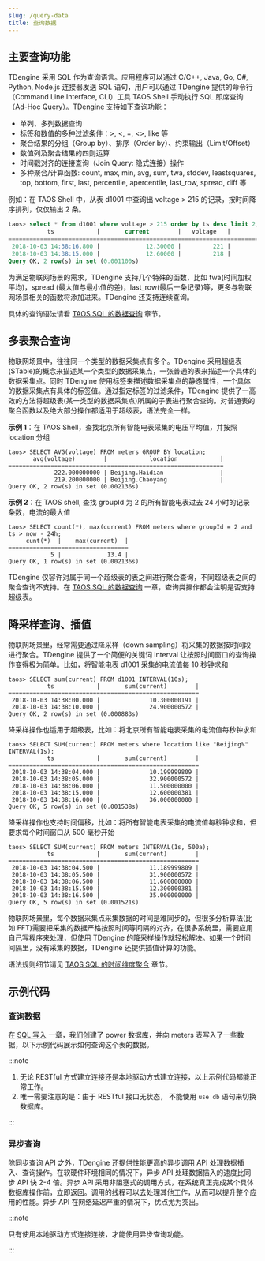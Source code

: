```yaml
---
slug: /query-data
title: 查询数据
---
```



## 主要查询功能

TDengine 采用 SQL 作为查询语言。应用程序可以通过 C/C++, Java, Go, C#, Python, Node.js 连接器发送 SQL 语句，用户可以通过 TDengine 提供的命令行（Command Line Interface, CLI）工具 TAOS Shell 手动执行 SQL 即席查询（Ad-Hoc Query）。TDengine 支持如下查询功能：

- 单列、多列数据查询
- 标签和数值的多种过滤条件：>, <, =, <\>, like 等
- 聚合结果的分组（Group by）、排序（Order by）、约束输出（Limit/Offset）
- 数值列及聚合结果的四则运算
- 时间戳对齐的连接查询（Join Query: 隐式连接）操作
- 多种聚合/计算函数: count, max, min, avg, sum, twa, stddev, leastsquares, top, bottom, first, last, percentile, apercentile, last_row, spread, diff 等

例如：在 TAOS Shell 中，从表 d1001 中查询出 voltage > 215 的记录，按时间降序排列，仅仅输出 2 条。

```sql
taos> select * from d1001 where voltage > 215 order by ts desc limit 2;
           ts            |       current        |   voltage   |        phase         |
======================================================================================
 2018-10-03 14:38:16.800 |             12.30000 |         221 |              0.31000 |
 2018-10-03 14:38:15.000 |             12.60000 |         218 |              0.33000 |
Query OK, 2 row(s) in set (0.001100s)
```

为满足物联网场景的需求，TDengine 支持几个特殊的函数，比如 twa(时间加权平均)，spread (最大值与最小值的差)，last_row(最后一条记录)等，更多与物联网场景相关的函数将添加进来。TDengine 还支持连续查询。

具体的查询语法请看 [TAOS SQL 的数据查询](https://www.taosdata.com/cn/documentation/taos-sql#select) 章节。

## 多表聚合查询

物联网场景中，往往同一个类型的数据采集点有多个。TDengine 采用超级表(STable)的概念来描述某一个类型的数据采集点，一张普通的表来描述一个具体的数据采集点。同时 TDengine 使用标签来描述数据采集点的静态属性，一个具体的数据采集点有具体的标签值。通过指定标签的过滤条件，TDengine 提供了一高效的方法将超级表(某一类型的数据采集点)所属的子表进行聚合查询。对普通表的聚合函数以及绝大部分操作都适用于超级表，语法完全一样。

**示例 1**：在 TAOS Shell，查找北京所有智能电表采集的电压平均值，并按照 location 分组

```
taos> SELECT AVG(voltage) FROM meters GROUP BY location;
       avg(voltage)        |            location            |
=============================================================
             222.000000000 | Beijing.Haidian                |
             219.200000000 | Beijing.Chaoyang               |
Query OK, 2 row(s) in set (0.002136s)
```

**示例 2**：在 TAOS shell, 查找 groupId 为 2 的所有智能电表过去 24 小时的记录条数，电流的最大值

```
taos> SELECT count(*), max(current) FROM meters where groupId = 2 and ts > now - 24h;
     cunt(*)  |    max(current)  |
==================================
            5 |             13.4 |
Query OK, 1 row(s) in set (0.002136s)
```

TDengine 仅容许对属于同一个超级表的表之间进行聚合查询，不同超级表之间的聚合查询不支持。在 [TAOS SQL 的数据查询](https://www.taosdata.com/cn/documentation/taos-sql#select) 一章，查询类操作都会注明是否支持超级表。

## 降采样查询、插值

物联网场景里，经常需要通过降采样（down sampling）将采集的数据按时间段进行聚合。TDengine 提供了一个简便的关键词 interval 让按照时间窗口的查询操作变得极为简单。比如，将智能电表 d1001 采集的电流值每 10 秒钟求和

```
taos> SELECT sum(current) FROM d1001 INTERVAL(10s);
           ts            |       sum(current)        |
======================================================
 2018-10-03 14:38:00.000 |              10.300000191 |
 2018-10-03 14:38:10.000 |              24.900000572 |
Query OK, 2 row(s) in set (0.000883s)
```

降采样操作也适用于超级表，比如：将北京所有智能电表采集的电流值每秒钟求和

```
taos> SELECT SUM(current) FROM meters where location like "Beijing%" INTERVAL(1s);
           ts            |       sum(current)        |
======================================================
 2018-10-03 14:38:04.000 |              10.199999809 |
 2018-10-03 14:38:05.000 |              32.900000572 |
 2018-10-03 14:38:06.000 |              11.500000000 |
 2018-10-03 14:38:15.000 |              12.600000381 |
 2018-10-03 14:38:16.000 |              36.000000000 |
Query OK, 5 row(s) in set (0.001538s)
```

降采样操作也支持时间偏移，比如：将所有智能电表采集的电流值每秒钟求和，但要求每个时间窗口从 500 毫秒开始

```
taos> SELECT SUM(current) FROM meters INTERVAL(1s, 500a);
           ts            |       sum(current)        |
======================================================
 2018-10-03 14:38:04.500 |              11.189999809 |
 2018-10-03 14:38:05.500 |              31.900000572 |
 2018-10-03 14:38:06.500 |              11.600000000 |
 2018-10-03 14:38:15.500 |              12.300000381 |
 2018-10-03 14:38:16.500 |              35.000000000 |
Query OK, 5 row(s) in set (0.001521s)
```

物联网场景里，每个数据采集点采集数据的时间是难同步的，但很多分析算法(比如 FFT)需要把采集的数据严格按照时间等间隔的对齐，在很多系统里，需要应用自己写程序来处理，但使用 TDengine 的降采样操作就轻松解决。如果一个时间间隔里，没有采集的数据，TDengine 还提供插值计算的功能。

语法规则细节请见 [TAOS SQL 的时间维度聚合](https://www.taosdata.com/cn/documentation/taos-sql#aggregation) 章节。

## 示例代码

### 查询数据

在 [SQL 写入](/insert-data/sql-writing) 一章，我们创建了 power 数据库，并向 meters 表写入了一些数据，以下示例代码展示如何查询这个表的数据。

<Tabs defaultValue="java" groupId="lang">
  <TabItem label="Java" value="java">
    <JavaQuery />
  </TabItem>
  <TabItem label="Python" value="python">
    <PyQuery />
  </TabItem>
  <TabItem label="Go" value="go">
    <GoQuery />
  </TabItem>
  <TabItem label="Rust" value="rust">
    <RustQuery />
  </TabItem>
  <TabItem label="Node.js" value="nodejs">
    <NodeQuery />
  </TabItem>
  <TabItem label="C#" value="csharp">
    <CsQuery />
  </TabItem>
  <TabItem label="C" value="c">
    <CQuery />
  </TabItem>
</Tabs>

:::note

1. 无论 RESTful 方式建立连接还是本地驱动方式建立连接，以上示例代码都能正常工作。
2. 唯一需要注意的是：由于 RESTful 接口无状态， 不能使用 `use db` 语句来切换数据库。

:::

### 异步查询

除同步查询 API 之外，TDengine 还提供性能更高的异步调用 API 处理数据插入、查询操作。在软硬件环境相同的情况下，异步 API 处理数据插入的速度比同步 API 快 2-4 倍。异步 API 采用非阻塞式的调用方式，在系统真正完成某个具体数据库操作前，立即返回。调用的线程可以去处理其他工作，从而可以提升整个应用的性能。异步 API 在网络延迟严重的情况下，优点尤为突出。

<Tabs defaultValue="python" groupId="lang">
  <TabItem label="Python" value="python">
    <PyAsync />
  </TabItem>
  <TabItem label="Node.js" value="nodejs">
    <NodeAsync />
  </TabItem>
  <TabItem label="C#" value="csharp">
    <CsAsync />
  </TabItem>
  <TabItem label="C" value="c">
    <CAsync />
  </TabItem>
</Tabs>

:::note

只有使用本地驱动方式连接连接，才能使用异步查询功能。

:::
